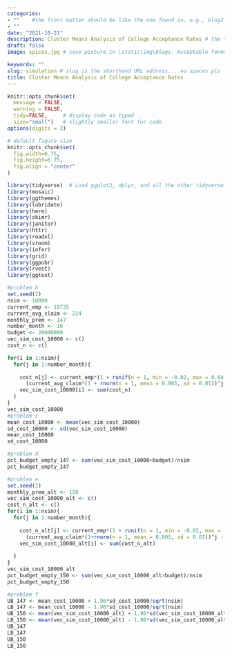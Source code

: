 ```yaml
---
categories:  
- ""    #the front matter should be like the one found in, e.g., blog2.md. It cannot be like the normal Rmd we used
- ""
date: "2021-10-21"
description: Cluster Means Analysis of College Acceptance Rates # the title that will show up once someone gets to this page
draft: false
image: spices.jpg # save picture in \static\img\blogs. Acceptable formats= jpg, jpeg, or png . Your iPhone pics wont work

keywords: ""
slug: simulation # slug is the shorthand URL address... no spaces plz
title: Cluster Means Analysis of College Acceptance Rates
---
```

  



```r
knitr::opts_chunk$set(
  message = FALSE, 
  warning = FALSE, 
  tidy=FALSE,     # display code as typed
  size="small")   # slightly smaller font for code
options(digits = 3)

# default figure size
knitr::opts_chunk$set(
  fig.width=6.75, 
  fig.height=6.75,
  fig.align = "center"
)
```


```r
library(tidyverse)  # Load ggplot2, dplyr, and all the other tidyverse packages
library(mosaic)
library(ggthemes)
library(lubridate)
library(here)
library(skimr)
library(janitor)
library(httr)
library(readxl)
library(vroom)
library(infer)
library(grid)
library(ggpubr)
library(rvest)
library(ggtext)
```

```r
#problem b
set.seed(2)
nsim <- 10000
current_emp <- 19735
current_avg_claim <- 224
monthly_prem <- 147
number_month <- 10
budget <- 20000000
vec_sim_cost_10000 <- c()
cost_n <- c()

for(i in 1:nsim){
  for(j in 1:number_month){
    
    cost_n[j] <- current_emp*(1 + runif(n = 1, min = -0.02, max = 0.04))^j*
      (current_avg_claim*(1 + rnorm(n = 1, mean = 0.005, sd = 0.01))^j - monthly_prem)
    vec_sim_cost_10000[i] <- sum(cost_n)
  }
}
vec_sim_cost_10000
#problem c
mean_cost_10000 <- mean(vec_sim_cost_10000)
sd_cost_10000 <- sd(vec_sim_cost_10000)
mean_cost_10000
sd_cost_10000

#problem d
pct_budget_empty_147 <- sum(vec_sim_cost_10000>budget)/nsim
pct_budget_empty_147

#problem e
set.seed(2)
monthly_prem_alt <- 150
vec_sim_cost_10000_alt <- c()
cost_n_alt <- c()
for(i in 1:nsim){
  for(j in 1:number_month){
    
    cost_n_alt[j] <- current_emp*(1 + runif(n = 1, min = -0.02, max = .04))^j*
      (current_avg_claim*(1+rnorm(n = 1, mean = 0.005, sd = 0.01))^j - monthly_prem_alt)
    vec_sim_cost_10000_alt[i] <- sum(cost_n_alt)
    
  }
}
vec_sim_cost_10000_alt
pct_budget_empty_150 <- sum(vec_sim_cost_10000_alt>budget)/nsim
pct_budget_empty_150

#problem f
UB_147 <- mean_cost_10000 + 1.96*sd_cost_10000/sqrt(nsim)
LB_147 <- mean_cost_10000 - 1.96*sd_cost_10000/sqrt(nsim)
UB_150 <- mean(vec_sim_cost_10000_alt) + 1.96*sd(vec_sim_cost_10000_alt)/sqrt(nsim)
LB_150 <- mean(vec_sim_cost_10000_alt) - 1.96*sd(vec_sim_cost_10000_alt)/sqrt(nsim)
UB_147
LB_147
UB_150
LB_150

```